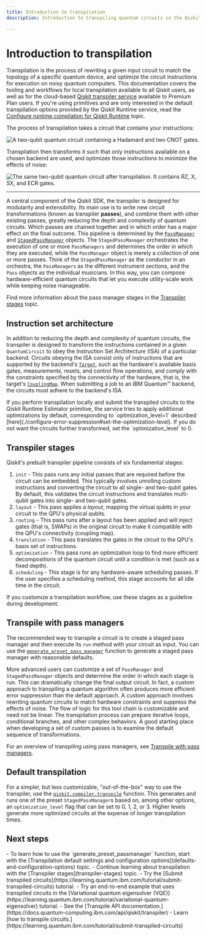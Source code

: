 ```yaml
---
title: Introduction to transpilation
description: Introduction to transpiling quantum circuits in the Qiskit SDK.

---
```



# Introduction to transpilation

Transpilation is the process of rewriting a given input circuit to match the topology of a specific quantum device, and optimize the circuit instructions for execution on noisy quantum computers.  This documentation covers the tooling and workflows for local transpilation available to all Qiskit users, as well as for the cloud-based [Qiskit transpiler service](qiskit-transpiler-service) available to Premium Plan users.  If you're using primitives and are only interested in the default transpilation options provided by the Qiskit Runtime service, read the [Configure runtime compilation for Qiskit Runtime](./configure-error-suppression) topic.

The process of transpilation takes a circuit that contains your instructions:

![A two-qubit quantum circuit containing a Hadamard and two CNOT gates.](/images/guides/pre-transpiled.png "Quantum circuit")

Transpilation then transforms it such that only instructions available on a chosen backend are used, and optimizes those instructions to minimize the effects of noise:

![The same two-qubit quantum circuit after transpilation.  It contains RZ, X, SX, and ECR gates.](/images/guides/transpiled.png "Quantum circuit after transpilation")

----

A central component of the Qiskit SDK, the transpiler is designed for modularity and extensibility. Its main use is to write new circuit transformations (known as transpiler **passes**), and combine them with other existing passes, greatly reducing the depth and complexity of quantum circuits.  Which passes are chained together and in which order has a major effect on the final outcome. This pipeline is determined by the [`PassManager`](/api/qiskit/qiskit.transpiler.PassManager) and [`StagedPassManager`](/api/qiskit/qiskit.transpiler.StagedPassManager) objects.  The `StagedPassManager` orchestrates the execution of one or more `PassManagers` and determines the order in which they are executed, while the `PassManager` object is merely a collection of one or more passes.  Think of the `StagedPassManager` as the conductor in an orchestra, the `PassManagers` as the different instrument sections, and the `Pass` objects as the individual musicians.  In this way, you can compose hardware-efficient quantum circuits that let you execute utility-scale work while keeping noise manageable.

Find more information about the pass manager stages in the [Transpiler stages](transpiler-stages) topic.

## Instruction set architecture
In addition to reducing the depth and complexity of quantum circuits, the transpiler is designed to transform the instructions contained in a given `QuantumCircuit` to obey the Instruction Set Architecture (ISA) of a particular backend.  Circuits obeying the ISA consist only of instructions that are supported by the backend's [`Target`](../api/qiskit/qiskit.transpiler.Target), such as the hardware's available basis gates, measurements, resets, and control flow operations, and comply with the constraints specified by the connectivity of the hardware, that is, the target's [`CouplingMap`](../api/qiskit/qiskit.transpiler.CouplingMap).  When submitting a job to an IBM Quantum&trade; backend, the circuits must adhere to the backend's ISA.


<Admonition type="caution">
  If you perform transpilation locally and submit the transpiled circuits to the Qiskit Runtime Estimator primitive, the service tries to apply additional optimizations by default, corresponding to `optimization_level=1` described [here](./configure-error-suppression#set-the-optimization-level). If you do not want the circuits further transformed, set the `optimization_level` to 0.
</Admonition>


## Transpiler stages

Qiskit's prebuilt transpiler pipeline consists of six fundamental stages:

1. `init` - This pass runs any initial passes that are required before the circuit can be embedded.  This typically involves unrolling custom instructions and converting the circuit to all single- and two-qubit gates. By default, this validates the circuit instructions and translates multi-qubit gates into single- and two-qubit gates.
1. `layout` - This pass applies a *layout*, mapping the virtual qubits in your circuit to the QPU's physical qubits.
1. `routing` - This pass runs after a layout has been applied and will inject gates (that is, SWAPs) in the original circuit to make it compatible with the QPU's connectivity (coupling map).
1. `translation` - This pass translates the gates in the circuit to the QPU's basis set of instructions.
1. `optimization` - This pass runs an optimization loop to find more efficient decompositions of the quantum circuit until a condition is met (such as a fixed depth).
1. `scheduling` - This stage is for any hardware-aware scheduling passes. If the user specifies a scheduling method, this stage accounts for all idle time in the circuit.

 If you customize a transpilation workflow, use these stages as a guideline during development.


## Transpile with pass managers

The recommended way to transpile a circuit is to create a staged pass manager and then execute its `run` method with your circuit as input. You can use the [`generate_preset_pass_manager`](/api/qiskit/transpiler_preset#qiskit.transpiler.preset_passmanagers.generate_preset_pass_manager) function to generate a staged pass manager with reasonable defaults.

More advanced users can customize a set of `PassManager` and `StagedPassManager` objects and determine the order in which each stage is run.  This can dramatically change the final output circuit. In fact, a custom approach to transpiling a quantum algorithm often produces more efficient error suppression than the default approach.  A custom approach involves rewriting quantum circuits to match hardware constraints and suppress the effects of noise.  The flow of logic for this tool chain is customizable and need not be linear.  The transpilation process can prepare iterative loops, conditional branches, and other complex behaviors.  A good starting place when developing a set of custom passes is to examine the default sequence of transformations.

For an overview of transpiling using pass managers, see [Transpile with pass managers](transpile-with-pass-managers).


## Default transpilation

For a simpler, but less customizable, "out-of-the-box" way to use the transpiler, use the [`qiskit.compiler.transpile`](/api/qiskit/compiler#qiskit.compiler.transpile) function.  This generates and runs one of the preset `StagedPassManager`s based on, among other options, an `optimization_level` flag that can be set to 0, 1, 2, or 3.  Higher levels generate more optimized circuits at the expense of longer transpilation times.

## Next steps

<Admonition type="tip" title="Recommendations">
    - To learn how to use the `generate_preset_passmanager` function, start with the [Transpilation default settings and configuration options](defaults-and-configuration-options) topic.
    - Continue learning about transpilation with the [Transpiler stages](transpiler-stages) topic.
    - Try the [Submit transpiled circuits](https://learning.quantum.ibm.com/tutorial/submit-transpiled-circuits) tutorial.
    - Try an end-to-end example that uses transpiled circuits in the [Variational quantum eigensolver (VQE)](https://learning.quantum.ibm.com/tutorial/variational-quantum-eigensolver) tutorial.
    - See the [Transpile API documentation.](https://docs.quantum-computing.ibm.com/api/qiskit/transpiler)
    - Learn [how to transpile circuits.](https://learning.quantum.ibm.com/tutorial/submit-transpiled-circuits)
</Admonition>

